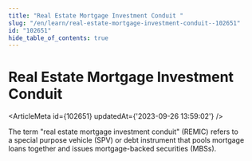 ```yaml
---
title: "Real Estate Mortgage Investment Conduit "
slug: "/en/learn/real-estate-mortgage-investment-conduit--102651"
id: "102651"
hide_table_of_contents: true
---
```



# Real Estate Mortgage Investment Conduit 

<ArticleMeta id={102651} updatedAt={'2023-09-26 13:59:02'} />
<div className='border-solid border-b border-t-0 my-4 border-[var(--ifm-color-gray-300)]' />

The term "real estate mortgage investment conduit" (REMIC) refers to a special purpose vehicle (SPV) or debt instrument that pools mortgage loans together and issues mortgage-backed securities (MBSs).
